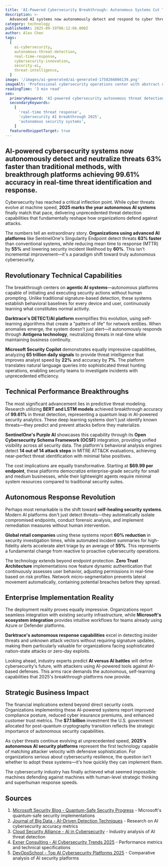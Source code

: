 ```yaml
---
title: 'AI-Powered Cybersecurity Breakthrough: Autonomous Systems Cut Threat Detection Time by 63% in 2025'
description: >-
  Advanced AI systems now autonomously detect and respond to cyber threats in real-time, with companies achieving breakthrough performance metrics that revolutionize enterprise security operations and incident response capabilities.
category: technology
publishedAt: 2025-09-19T06:12:06.000Z
author: Alex Chen
tags:
  [
    ai-cybersecurity,
    autonomous-threat-detection,
    real-time-response,
    cybersecurity-innovation,
    security-ai,
    threat-intelligence,
  ]
image: '/images/ai-generated/ai-generated-1758266866139.png'
imageAlt: 'Professional cybersecurity operations center with abstract network connections, security visualization displays, and advanced computing infrastructure in clean corporate environment'
readingTime: '3 min read'
seo:
  primaryKeyword: 'AI-powered cybersecurity autonomous threat detection'
  secondaryKeywords:
    [
      'real-time threat response',
      'cybersecurity AI breakthrough 2025',
      'autonomous security systems',
    ]
  featuredSnippetTarget: true
---
```


## AI-powered cybersecurity systems now autonomously detect and neutralize threats 63% faster than traditional methods, with breakthrough platforms achieving 99.61% accuracy in real-time threat identification and response.

Cybersecurity has reached a critical inflection point. While cyber threats evolve at machine speed, **2025 marks the year autonomous AI systems** finally match that pace, delivering unprecedented threat detection capabilities that fundamentally reshape how organizations defend against attacks.

The numbers tell an extraordinary story. **Organizations using advanced AI platforms** like SentinelOne's Singularity Endpoint detect threats **63% faster** than conventional systems, while reducing mean time to response (MTTR) by **55%** and lowering security incident likelihood by **60%**. This isn't incremental improvement—it's a paradigm shift toward truly autonomous cybersecurity.

## Revolutionary Technical Capabilities

The breakthrough centers on **agentic AI systems**—autonomous platforms capable of initiating and executing security actions without human prompting. Unlike traditional signature-based detection, these systems establish behavioral baselines for every device and user, continuously learning what constitutes normal activity.

**Darktrace's DETECT/AI platform** exemplifies this evolution, using self-learning algorithms that create a "pattern of life" for network entities. When anomalies emerge, the system doesn't just alert—it autonomously responds through **Antigena technology**, neutralizing threats in real-time while maintaining business continuity.

**Microsoft Security Copilot** demonstrates equally impressive capabilities, analyzing **65 trillion daily signals** to provide threat intelligence that improves analyst speed by **22%** and accuracy by **7%**. The platform translates natural language queries into sophisticated threat hunting operations, enabling security teams to investigate incidents with unprecedented efficiency.

## Technical Performance Breakthroughs

The most significant advancement lies in predictive threat modeling. Research utilizing **BERT and LSTM models** achieved breakthrough accuracy of **99.61%** in threat detection, representing a quantum leap in AI-powered security analytics. These deep learning systems don't just identify known threats—they predict and prevent attacks before they materialize.

**SentinelOne's Purple AI** showcases this capability through its **Open Cybersecurity Schema Framework (OCSF)** integration, providing unified visibility across all security data. The platform's behavioral analysis engines detect **14 out of 14 attack steps** in MITRE ATT&CK evaluations, achieving near-perfect threat identification with minimal false positives.

The cost implications are equally transformative. Starting at **$69.99 per endpoint**, these platforms democratize enterprise-grade security for small and medium businesses, while their lightweight agents require minimal system resources compared to traditional security suites.

## Autonomous Response Revolution

Perhaps most remarkable is the shift toward **self-healing security systems**. Modern AI platforms don't just detect threats—they automatically isolate compromised endpoints, conduct forensic analysis, and implement remediation measures without human intervention.

**Global retail companies** using these systems report **60% reduction** in security investigation times, while automated incident summaries for high-fidelity alerts accelerate alert triage by an average of **55%**. This represents a fundamental change from reactive to proactive cybersecurity operations.

The technology extends beyond endpoint protection. **Zero Trust Architecture** implementations now feature dynamic authentication that continuously assesses user behavior, adjusting permissions in real-time based on risk profiles. Network micro-segmentation prevents lateral movement automatically, containing potential breaches before they spread.

## Enterprise Implementation Reality

The deployment reality proves equally impressive. Organizations report seamless integration with existing security infrastructure, while **Microsoft's ecosystem integration** provides intuitive workflows for teams already using Azure or Defender platforms.

**Darktrace's autonomous response capabilities** excel in detecting insider threats and unknown attack vectors without requiring signature updates, making them particularly valuable for organizations facing sophisticated nation-state attacks or zero-day exploits.

Looking ahead, industry experts predict **AI versus AI battles** will define cybersecurity's future, with attackers using AI-powered tools against AI-based defenses. This arms race demands the autonomous, self-learning capabilities that 2025's breakthrough platforms now provide.

## Strategic Business Impact

The financial implications extend beyond direct security costs. Organizations implementing these AI-powered systems report improved compliance posture, reduced cyber insurance premiums, and enhanced customer trust metrics. The **$7.1 billion** investment the U.S. government allocated for post-quantum cryptography transition reflects the strategic importance of autonomous security capabilities.

As cyber threats continue evolving at unprecedented speed, **2025's autonomous AI security platforms** represent the first technology capable of matching attacker velocity with defensive sophistication. For organizations serious about cybersecurity resilience, the question isn't whether to adopt these systems—it's how quickly they can implement them.

The cybersecurity industry has finally achieved what seemed impossible: machines defending against machines with human-level strategic thinking and superhuman response speeds.

## Sources

1. [Microsoft Security Blog - Quantum-Safe Security Progress](https://www.microsoft.com/en-us/security/blog/2025/08/20/quantum-safe-security-progress-towards-next-generation-cryptography/) - Microsoft's quantum-safe security implementations
2. [Journal of Big Data - AI-Driven Detection Techniques](https://journalofbigdata.springeropen.com/articles/10.1186/s40537-024-00957-y) - Research on AI cybersecurity accuracy metrics
3. [Cloud Security Alliance - AI in Cybersecurity](https://cloudsecurityalliance.org/blog/2025/03/14/a-i-in-cybersecurity-revolutionizing-threat-detection-and-response) - Industry analysis of AI threat detection
4. [Exner Consulting - AI Cybersecurity Trends 2025](https://www.exner.consulting/blog/top-5-ai-powered-cybersecurity-trends-2025) - Performance metrics and technical specifications
5. [DevOpsSchool - Top AI Cybersecurity Platforms 2025](https://www.devopsschool.com/blog/top-10-ai-cybersecurity-platforms-tools-in-2025-features-pros-cons-comparison/) - Comparative analysis of AI security platforms
